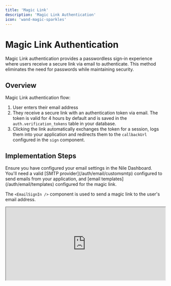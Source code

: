 ```yaml
---
title: 'Magic Link'
description: 'Magic Link Authentication'
icon: 'wand-magic-sparkles'
---
```


# Magic Link Authentication

Magic Link authentication provides a passwordless sign-in experience where users 
receive a secure link via email to authenticate. This method eliminates the need for 
passwords while maintaining security.

## Overview

Magic Link authentication flow:
1. User enters their email address
2. They receive a secure link with an authentication token via email. The token is valid for 4 hours by default and is saved in the `auth.verification_tokens` table in your database. 
3. Clicking the link automatically exchanges the token for a session, logs them into your application and redirects them to the `callbackUrl` configured in the `sign` component.

## Implementation Steps

<Steps>
<DbCreds />
<Step title="Configure Email Settings">
Ensure you have configured your email settings in the Nile Dashboard. You'll need a valid 
[SMTP provider](/auth/email/customsmtp) configured to send emails from your 
application, and [email templates](/auth/email/templates) configured for the magic link.
</Step>
<CreateNextApp />
<InstallNile />
<Step title="Frontend Implementation">

The `<EmailSignIn />` component is used to send a magic link to the user's email address.

<Tabs>
<Tab title="Preview">
<iframe src="https://storybook.thenile.dev/iframe.html?args=&globals=&id=social-email--sign-in-with-email" width="100%" height="230px" className="rounded-xl"/>
</Tab>
    <Tab title="Component">
    ```jsx 
    import { EmailSignIn } from "@niledatabase/react";

    export default function SignUpPage() {
    return <EmailSignIn callbackUrl="/dashboard" />
    }
    ```
    </Tab>
    </Tabs>
</Step>
</Steps>







